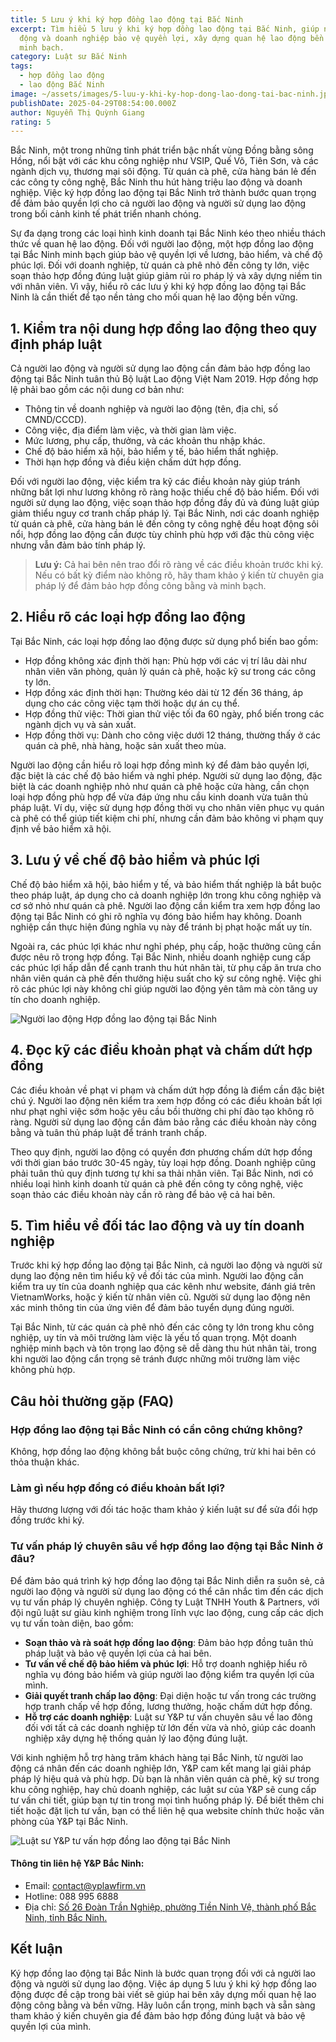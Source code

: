 ```yaml
---
title: 5 Lưu ý khi ký hợp đồng lao động tại Bắc Ninh
excerpt: Tìm hiểu 5 lưu ý khi ký hợp đồng lao động tại Bắc Ninh, giúp người lao
  động và doanh nghiệp bảo vệ quyền lợi, xây dựng quan hệ lao động bền vững,
  minh bạch.
category: Luật sư Bắc Ninh
tags:
  - hợp đồng lao động
  - lao động Bắc Ninh
image: ~/assets/images/5-luu-y-khi-ky-hop-dong-lao-dong-tai-bac-ninh.jpg
publishDate: 2025-04-29T08:54:00.000Z
author: Nguyễn Thị Quỳnh Giang
rating: 5
---
```

Bắc Ninh, một trong những tỉnh phát triển bậc nhất vùng Đồng bằng sông Hồng, nổi bật với các khu công nghiệp như VSIP, Quế Võ, Tiên Sơn, và các ngành dịch vụ, thương mại sôi động. Từ quán cà phê, cửa hàng bán lẻ đến các công ty công nghệ, Bắc Ninh thu hút hàng triệu lao động và doanh nghiệp. Việc ký hợp đồng lao động tại Bắc Ninh trở thành bước quan trọng để đảm bảo quyền lợi cho cả người lao động và người sử dụng lao động trong bối cảnh kinh tế phát triển nhanh chóng.

Sự đa dạng trong các loại hình kinh doanh tại Bắc Ninh kéo theo nhiều thách thức về quan hệ lao động. Đối với người lao động, một hợp đồng lao động tại Bắc Ninh minh bạch giúp bảo vệ quyền lợi về lương, bảo hiểm, và chế độ phúc lợi. Đối với doanh nghiệp, từ quán cà phê nhỏ đến công ty lớn, việc soạn thảo hợp đồng đúng luật giúp giảm rủi ro pháp lý và xây dựng niềm tin với nhân viên. Vì vậy, hiểu rõ các lưu ý khi ký hợp đồng lao động tại Bắc Ninh là cần thiết để tạo nền tảng cho mối quan hệ lao động bền vững.

## 1. Kiểm tra nội dung hợp đồng lao động theo quy định pháp luật

Cả người lao động và người sử dụng lao động cần đảm bảo hợp đồng lao động tại Bắc Ninh tuân thủ Bộ luật Lao động Việt Nam 2019. Hợp đồng hợp lệ phải bao gồm các nội dung cơ bản như:

* Thông tin về doanh nghiệp và người lao động (tên, địa chỉ, số CMND/CCCD).
* Công việc, địa điểm làm việc, và thời gian làm việc.
* Mức lương, phụ cấp, thưởng, và các khoản thu nhập khác.
* Chế độ bảo hiểm xã hội, bảo hiểm y tế, bảo hiểm thất nghiệp.
* Thời hạn hợp đồng và điều kiện chấm dứt hợp đồng.

Đối với người lao động, việc kiểm tra kỹ các điều khoản này giúp tránh những bất lợi như lương không rõ ràng hoặc thiếu chế độ bảo hiểm. Đối với người sử dụng lao động, việc soạn thảo hợp đồng đầy đủ và đúng luật giúp giảm thiểu nguy cơ tranh chấp pháp lý. Tại Bắc Ninh, nơi các doanh nghiệp từ quán cà phê, cửa hàng bán lẻ đến công ty công nghệ đều hoạt động sôi nổi, hợp đồng lao động cần được tùy chỉnh phù hợp với đặc thù công việc nhưng vẫn đảm bảo tính pháp lý.

> **Lưu ý:** Cả hai bên nên trao đổi rõ ràng về các điều khoản trước khi ký. Nếu có bất kỳ điểm nào không rõ, hãy tham khảo ý kiến từ chuyên gia pháp lý để đảm bảo hợp đồng công bằng và minh bạch.

## 2. Hiểu rõ các loại hợp đồng lao động

Tại Bắc Ninh, các loại hợp đồng lao động được sử dụng phổ biến bao gồm:

* Hợp đồng không xác định thời hạn: Phù hợp với các vị trí lâu dài như nhân viên văn phòng, quản lý quán cà phê, hoặc kỹ sư trong các công ty lớn.
* Hợp đồng xác định thời hạn: Thường kéo dài từ 12 đến 36 tháng, áp dụng cho các công việc tạm thời hoặc dự án cụ thể.
* Hợp đồng thử việc: Thời gian thử việc tối đa 60 ngày, phổ biến trong các ngành dịch vụ và sản xuất.
* Hợp đồng thời vụ: Dành cho công việc dưới 12 tháng, thường thấy ở các quán cà phê, nhà hàng, hoặc sản xuất theo mùa.

Người lao động cần hiểu rõ loại hợp đồng mình ký để đảm bảo quyền lợi, đặc biệt là các chế độ bảo hiểm và nghỉ phép. Người sử dụng lao động, đặc biệt là các doanh nghiệp nhỏ như quán cà phê hoặc cửa hàng, cần chọn loại hợp đồng phù hợp để vừa đáp ứng nhu cầu kinh doanh vừa tuân thủ pháp luật. Ví dụ, việc sử dụng hợp đồng thời vụ cho nhân viên phục vụ quán cà phê có thể giúp tiết kiệm chi phí, nhưng cần đảm bảo không vi phạm quy định về bảo hiểm xã hội.

## 3. Lưu ý về chế độ bảo hiểm và phúc lợi

Chế độ bảo hiểm xã hội, bảo hiểm y tế, và bảo hiểm thất nghiệp là bắt buộc theo pháp luật, áp dụng cho cả doanh nghiệp lớn trong khu công nghiệp và cơ sở nhỏ như quán cà phê. Người lao động cần kiểm tra xem hợp đồng lao động tại Bắc Ninh có ghi rõ nghĩa vụ đóng bảo hiểm hay không. Doanh nghiệp cần thực hiện đúng nghĩa vụ này để tránh bị phạt hoặc mất uy tín.

Ngoài ra, các phúc lợi khác như nghỉ phép, phụ cấp, hoặc thưởng cũng cần được nêu rõ trong hợp đồng. Tại Bắc Ninh, nhiều doanh nghiệp cung cấp các phúc lợi hấp dẫn để cạnh tranh thu hút nhân tài, từ phụ cấp ăn trưa cho nhân viên quán cà phê đến thưởng hiệu suất cho kỹ sư công nghệ. Việc ghi rõ các phúc lợi này không chỉ giúp người lao động yên tâm mà còn tăng uy tín cho doanh nghiệp.

![Người lao động Hợp đồng lao động tại Bắc Ninh](~/assets/images/nguoi-lao-dong-hop-dong-lao-dong-tai-bac-ninh.jpg "Nguoi lao dong Hop dong lao dong tai Bac Ninh")

## 4. Đọc kỹ các điều khoản phạt và chấm dứt hợp đồng

Các điều khoản về phạt vi phạm và chấm dứt hợp đồng là điểm cần đặc biệt chú ý. Người lao động nên kiểm tra xem hợp đồng có các điều khoản bất lợi như phạt nghỉ việc sớm hoặc yêu cầu bồi thường chi phí đào tạo không rõ ràng. Người sử dụng lao động cần đảm bảo rằng các điều khoản này công bằng và tuân thủ pháp luật để tránh tranh chấp.

Theo quy định, người lao động có quyền đơn phương chấm dứt hợp đồng với thời gian báo trước 30-45 ngày, tùy loại hợp đồng. Doanh nghiệp cũng phải tuân thủ quy định tương tự khi sa thải nhân viên. Tại Bắc Ninh, nơi có nhiều loại hình kinh doanh từ quán cà phê đến công ty công nghệ, việc soạn thảo các điều khoản này cần rõ ràng để bảo vệ cả hai bên.

## 5. Tìm hiểu về đối tác lao động và uy tín doanh nghiệp

Trước khi ký hợp đồng lao động tại Bắc Ninh, cả người lao động và người sử dụng lao động nên tìm hiểu kỹ về đối tác của mình. Người lao động cần kiểm tra uy tín của doanh nghiệp qua các kênh như website, đánh giá trên VietnamWorks, hoặc ý kiến từ nhân viên cũ. Người sử dụng lao động nên xác minh thông tin của ứng viên để đảm bảo tuyển dụng đúng người.

Tại Bắc Ninh, từ các quán cà phê nhỏ đến các công ty lớn trong khu công nghiệp, uy tín và môi trường làm việc là yếu tố quan trọng. Một doanh nghiệp minh bạch và tôn trọng lao động sẽ dễ dàng thu hút nhân tài, trong khi người lao động cẩn trọng sẽ tránh được những môi trường làm việc không phù hợp.

## Câu hỏi thường gặp (FAQ)

### Hợp đồng lao động tại Bắc Ninh có cần công chứng không?

Không, hợp đồng lao động không bắt buộc công chứng, trừ khi hai bên có thỏa thuận khác.

### Làm gì nếu hợp đồng có điều khoản bất lợi?

Hãy thương lượng với đối tác hoặc tham khảo ý kiến luật sư để sửa đổi hợp đồng trước khi ký.

### Tư vấn pháp lý chuyên sâu về hợp đồng lao động tại Bắc Ninh ở đâu?

Để đảm bảo quá trình ký hợp đồng lao động tại Bắc Ninh diễn ra suôn sẻ, cả người lao động và người sử dụng lao động có thể cân nhắc tìm đến các dịch vụ tư vấn pháp lý chuyên nghiệp. Công ty Luật TNHH Youth & Partners, với đội ngũ luật sư giàu kinh nghiệm trong lĩnh vực lao động, cung cấp các dịch vụ tư vấn toàn diện, bao gồm:

* **Soạn thảo và rà soát hợp đồng lao động**: Đảm bảo hợp đồng tuân thủ pháp luật và bảo vệ quyền lợi của cả hai bên.
* **Tư vấn về chế độ bảo hiểm và phúc lợi**: Hỗ trợ doanh nghiệp hiểu rõ nghĩa vụ đóng bảo hiểm và giúp người lao động kiểm tra quyền lợi của mình.
* **Giải quyết tranh chấp lao động**: Đại diện hoặc tư vấn trong các trường hợp tranh chấp về hợp đồng, lương thưởng, hoặc chấm dứt hợp đồng.
* **Hỗ trợ các doanh nghiệp**: Luật sư Y&P tư vấn chuyên sâu về lao đông đối với tất cả các doanh nghiệp từ lớn đến vừa và nhỏ, giúp các doanh nghiệp xây dựng hệ thống quản lý lao động đúng luật.

Với kinh nghiệm hỗ trợ hàng trăm khách hàng tại Bắc Ninh, từ người lao động cá nhân đến các doanh nghiệp lớn, Y&P cam kết mang lại giải pháp pháp lý hiệu quả và phù hợp. Dù bạn là nhân viên quán cà phê, kỹ sư trong khu công nghiệp, hay chủ doanh nghiệp, các luật sư của Y&P sẽ cung cấp tư vấn chi tiết, giúp bạn tự tin trong mọi tình huống pháp lý. Để biết thêm chi tiết hoặc đặt lịch tư vấn, bạn có thể liên hệ qua website chính thức hoặc văn phòng của Y&P tại Bắc Ninh.

![Luật sư Y&P tư vấn hợp đồng lao động tại Bắc Ninh](~/assets/images/luat-su-yp-tu-van-hop-dong-lao-dong-tai-bac-ninh.jpg "Luat su Y&P tu van hop dong lao dong tai Bac Ninh")

#### Thông tin liên hệ Y&P Bắc Ninh:

* Email: contact@yplawfirm.vn
* Hotline: 088 995 6888
* Địa chỉ: [Số 26 Đoàn Trần Nghiệp, phường Tiền Ninh Vệ, thành phố Bắc Ninh, tỉnh Bắc Ninh.](https://maps.app.goo.gl/jKogCdESCHSYWvPc6)

## Kết luận

Ký hợp đồng lao động tại Bắc Ninh là bước quan trọng đối với cả người lao động và người sử dụng lao động. Việc áp dụng 5 lưu ý khi ký hợp đồng lao động được đề cập trong bài viết sẽ giúp hai bên xây dựng mối quan hệ lao động công bằng và bền vững. Hãy luôn cẩn trọng, minh bạch và sẵn sàng tham khảo ý kiến chuyên gia để đảm bảo hợp đồng đúng luật và bảo vệ quyền lợi của mình.
